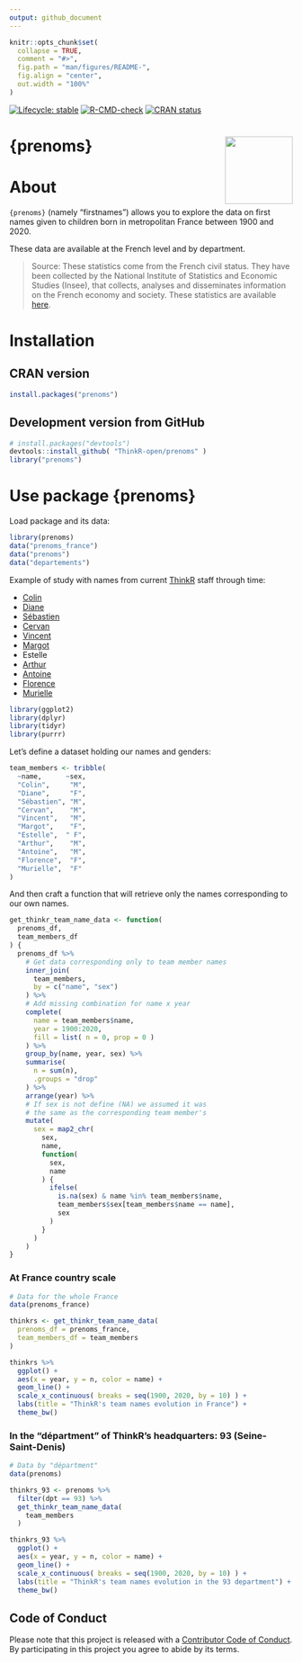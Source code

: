 ```yaml
---
output: github_document
---
```


<!-- README.md is generated from README.Rmd. Please edit that file -->

```r
knitr::opts_chunk$set(
  collapse = TRUE,
  comment = "#>",
  fig.path = "man/figures/README-",
  fig.align = "center",
  out.width = "100%"
)
```
<!-- badges: start -->
[![Lifecycle: stable](https://img.shields.io/badge/lifecycle-stable-brightgreen.svg)](https://lifecycle.r-lib.org/articles/stages.html)
[![R-CMD-check](https://github.com/ThinkR-open/prenoms/workflows/R-CMD-check/badge.svg)](https://github.com/ThinkR-open/prenoms/actions)
[![CRAN status](https://www.r-pkg.org/badges/version/prenoms)](https://cran.r-project.org/package=prenoms)
<!-- badges: end -->

# {prenoms} <img src="https://raw.githubusercontent.com/ThinkR-open/thinkr-hex-stickers/master/hexes/thinkr-hex-prenoms.png" align="right" width="120"/>

# About

`{prenoms}` (namely "firstnames") allows you to explore the data on first names given to children born in metropolitan France between 1900 and 2020.

These data are available at the French level and by department.

> Source: These statistics come from the French civil status. They have been collected by the National
Institute of Statistics and Economic Studies (Insee), that collects, analyses and disseminates
information on the French economy and society. These statistics are available
[here](https://www.insee.fr/fr/statistiques/2540004#documentation).

# Installation

## CRAN version

```r
install.packages("prenoms")
```

## Development version from GitHub

```r
# install.packages("devtools")
devtools::install_github( "ThinkR-open/prenoms" )
library("prenoms")
```

# Use package {prenoms}

Load package and its data:
```r
library(prenoms)
data("prenoms_france")
data("prenoms")
data("departements")
```

Example of study with names from current [ThinkR](https://thinkr.fr) staff through time:

* [Colin](https://github.com/colinfay)
* [Diane](https://github.com/DianeBeldame)
* [Sébastien](https://github.com/statnmap)
* [Cervan](https://github.com/Cervangirard)
* [Vincent](https://github.com/VincentGuyader)
* [Margot](https://github.com/MargotBr)
* Estelle
* [Arthur](https://github.com/ArthurData)
* [Antoine](https://github.com/ALanguillaume)
* [Florence](https://github.com/FlorenceMounier)
* [Murielle](https://github.com/MurielleDelmotte)

```r
library(ggplot2)
library(dplyr)
library(tidyr)
library(purrr)
```

Let's define a dataset holding our names and genders:

```r
team_members <- tribble(
  ~name,      ~sex, 
  "Colin",     "M", 
  "Diane",     "F", 
  "Sébastien", "M", 
  "Cervan",    "M", 
  "Vincent",   "M", 
  "Margot",    "F",
  "Estelle",  " F",
  "Arthur",    "M", 
  "Antoine",   "M", 
  "Florence",  "F",
  "Murielle",  "F"
)
```

And then craft a function that will retrieve only the names corresponding to our own names.

```r
get_thinkr_team_name_data <- function(
  prenoms_df, 
  team_members_df
) {
  prenoms_df %>% 
    # Get data corresponding only to team member names
    inner_join(
      team_members, 
      by = c("name", "sex")
    ) %>%
    # Add missing combination for name x year 
    complete(
      name = team_members$name,
      year = 1900:2020,
      fill = list( n = 0, prop = 0 )
    ) %>% 
    group_by(name, year, sex) %>%
    summarise(
      n = sum(n),
      .groups = "drop"
    ) %>%
    arrange(year) %>% 
    # If sex is not define (NA) we assumed it was
    # the same as the corresponding team member's
    mutate(
      sex = map2_chr(
        sex,
        name,
        function(
          sex,
          name
        ) {
          ifelse(
            is.na(sex) & name %in% team_members$name,
            team_members$sex[team_members$name == name],
            sex
          )
        }
      )
    )
}
```

### At France country scale

```r
# Data for the whole France
data(prenoms_france)

thinkrs <- get_thinkr_team_name_data(
  prenoms_df = prenoms_france,
  team_members_df = team_members
)
```

```r
thinkrs %>%
  ggplot() +
  aes(x = year, y = n, color = name) +
  geom_line() +
  scale_x_continuous( breaks = seq(1900, 2020, by = 10) ) +
  labs(title = "ThinkR's team names evolution in France") +
  theme_bw()
```

### In the "départment" of ThinkR's headquarters: 93 (Seine-Saint-Denis)

```r
# Data by "départment"
data(prenoms)

thinkrs_93 <- prenoms %>%   
  filter(dpt == 93) %>%
  get_thinkr_team_name_data(
    team_members
  )
```

```r
thinkrs_93 %>%
  ggplot() +
  aes(x = year, y = n, color = name) +
  geom_line() +
  scale_x_continuous( breaks = seq(1900, 2020, by = 10) ) +
  labs(title = "ThinkR's team names evolution in the 93 department") +
  theme_bw()
```

## Code of Conduct

Please note that this project is released with a [Contributor Code of Conduct](https://www.contributor-covenant.org/version/1/0/0/code-of-conduct.html). By participating in this project you agree to abide by its terms.
